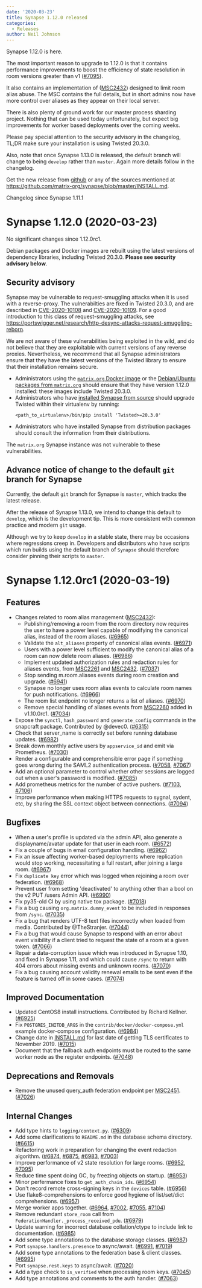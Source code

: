 ```yaml
---
date: '2020-03-23'
title: Synapse 1.12.0 released
categories:
  - Releases
author: Neil Johnson
---
```


Synapse 1.12.0 is here.

The most important reason to upgrade to 1.12.0 is that it contains performance improvements to boost the efficiency of state resolution in room versions greater than v1 ([\#7095](https://github.com/matrix-org/synapse/issues/7095)).

It also contains an implementation of ([MSC2432](https://github.com/matrix-org/matrix-doc/pull/2432)) designed to limit room alias abuse. The MSC contains the full details, but in short admins now have more control over aliases as they appear on their local server.

There is also plenty of ground work for our master process sharding project. Nothing that can be used today unfortunately, but expect big improvements for worker based deployments over the coming weeks.

Please pay special attention to the security advisory in the changelog, TL;DR make sure your installation is using Twisted 20.3.0.

Also, note that once Synapse 1.13.0 is released, the default branch will change to being `develop` rather than `master`. Again more details follow in the changelog.

Get the new release from [github](https://github.com/matrix-org/synapse/releases/tag/v1.12.0) or any of the sources mentioned at https://github.com/matrix-org/synapse/blob/master/INSTALL.md.


Changelog since Synapse 1.11.1

Synapse 1.12.0 (2020-03-23)
===========================

No significant changes since 1.12.0rc1.

Debian packages and Docker images are rebuilt using the latest versions of
dependency libraries, including Twisted 20.3.0. **Please see security advisory
below**.

Security advisory
-----------------

Synapse may be vulnerable to request-smuggling attacks when it is used with a
reverse-proxy. The vulnerabilties are fixed in Twisted 20.3.0, and are
described in
[CVE-2020-10108](https://cve.mitre.org/cgi-bin/cvename.cgi?name=CVE-2020-10108)
and
[CVE-2020-10109](https://cve.mitre.org/cgi-bin/cvename.cgi?name=CVE-2020-10109).
For a good introduction to this class of request-smuggling attacks, see
https://portswigger.net/research/http-desync-attacks-request-smuggling-reborn.

We are not aware of these vulnerabilities being exploited in the wild, and
do not believe that they are exploitable with current versions of any reverse
proxies. Nevertheless, we recommend that all Synapse administrators ensure that
they have the latest versions of the Twisted library to ensure that their
installation remains secure.

* Administrators using the [`matrix.org` Docker
  image](https://hub.docker.com/r/matrixdotorg/synapse/) or the [Debian/Ubuntu
  packages from
  `matrix.org`](https://github.com/matrix-org/synapse/blob/master/INSTALL.md#matrixorg-packages)
  should ensure that they have version 1.12.0 installed: these images include
  Twisted 20.3.0.
* Administrators who have [installed Synapse from
  source](https://github.com/matrix-org/synapse/blob/master/INSTALL.md#installing-from-source)
  should upgrade Twisted within their virtualenv by running:
  ```shell
  <path_to_virtualenv>/bin/pip install 'Twisted>=20.3.0'
  ```
* Administrators who have installed Synapse from distribution packages should
  consult the information from their distributions.

The `matrix.org` Synapse instance was not vulnerable to these vulnerabilities.

Advance notice of change to the default `git` branch for Synapse
----------------------------------------------------------------

Currently, the default `git` branch for Synapse is `master`, which tracks the
latest release.

After the release of Synapse 1.13.0, we intend to change this default to
`develop`, which is the development tip. This is more consistent with common
practice and modern `git` usage.

Although we try to keep `develop` in a stable state, there may be occasions
where regressions creep in. Developers and distributors who have scripts which
run builds using the default branch of `Synapse` should therefore consider
pinning their scripts to `master`.


Synapse 1.12.0rc1 (2020-03-19)
==============================

Features
--------

- Changes related to room alias management ([MSC2432](https://github.com/matrix-org/matrix-doc/pull/2432)):
  - Publishing/removing a room from the room directory now requires the user to have a power level capable of modifying the canonical alias, instead of the room aliases. ([\#6965](https://github.com/matrix-org/synapse/issues/6965))
  - Validate the `alt_aliases` property of canonical alias events. ([\#6971](https://github.com/matrix-org/synapse/issues/6971))
  - Users with a power level sufficient to modify the canonical alias of a room can now delete room aliases. ([\#6986](https://github.com/matrix-org/synapse/issues/6986))
  - Implement updated authorization rules and redaction rules for aliases events, from [MSC2261](https://github.com/matrix-org/matrix-doc/pull/2261) and [MSC2432](https://github.com/matrix-org/matrix-doc/pull/2432). ([\#7037](https://github.com/matrix-org/synapse/issues/7037))
  - Stop sending m.room.aliases events during room creation and upgrade. ([\#6941](https://github.com/matrix-org/synapse/issues/6941))
  - Synapse no longer uses room alias events to calculate room names for push notifications. ([\#6966](https://github.com/matrix-org/synapse/issues/6966))
  - The room list endpoint no longer returns a list of aliases. ([\#6970](https://github.com/matrix-org/synapse/issues/6970))
  - Remove special handling of aliases events from [MSC2260](https://github.com/matrix-org/matrix-doc/pull/2260) added in v1.10.0rc1. ([\#7034](https://github.com/matrix-org/synapse/issues/7034))
- Expose the `synctl`, `hash_password` and `generate_config` commands in the snapcraft package. Contributed by @devec0. ([\#6315](https://github.com/matrix-org/synapse/issues/6315))
- Check that server_name is correctly set before running database updates. ([\#6982](https://github.com/matrix-org/synapse/issues/6982))
- Break down monthly active users by `appservice_id` and emit via Prometheus. ([\#7030](https://github.com/matrix-org/synapse/issues/7030))
- Render a configurable and comprehensible error page if something goes wrong during the SAML2 authentication process. ([\#7058](https://github.com/matrix-org/synapse/issues/7058), [\#7067](https://github.com/matrix-org/synapse/issues/7067))
- Add an optional parameter to control whether other sessions are logged out when a user's password is modified. ([\#7085](https://github.com/matrix-org/synapse/issues/7085))
- Add prometheus metrics for the number of active pushers. ([\#7103](https://github.com/matrix-org/synapse/issues/7103), [\#7106](https://github.com/matrix-org/synapse/issues/7106))
- Improve performance when making HTTPS requests to sygnal, sydent, etc, by sharing the SSL context object between connections. ([\#7094](https://github.com/matrix-org/synapse/issues/7094))


Bugfixes
--------

- When a user's profile is updated via the admin API, also generate a displayname/avatar update for that user in each room. ([\#6572](https://github.com/matrix-org/synapse/issues/6572))
- Fix a couple of bugs in email configuration handling. ([\#6962](https://github.com/matrix-org/synapse/issues/6962))
- Fix an issue affecting worker-based deployments where replication would stop working, necessitating a full restart, after joining a large room. ([\#6967](https://github.com/matrix-org/synapse/issues/6967))
- Fix `duplicate key` error which was logged when rejoining a room over federation. ([\#6968](https://github.com/matrix-org/synapse/issues/6968))
- Prevent user from setting 'deactivated' to anything other than a bool on the v2 PUT /users Admin API. ([\#6990](https://github.com/matrix-org/synapse/issues/6990))
- Fix py35-old CI by using native tox package. ([\#7018](https://github.com/matrix-org/synapse/issues/7018))
- Fix a bug causing `org.matrix.dummy_event` to be included in responses from `/sync`. ([\#7035](https://github.com/matrix-org/synapse/issues/7035))
- Fix a bug that renders UTF-8 text files incorrectly when loaded from media. Contributed by @TheStranjer. ([\#7044](https://github.com/matrix-org/synapse/issues/7044))
- Fix a bug that would cause Synapse to respond with an error about event visibility if a client tried to request the state of a room at a given token. ([\#7066](https://github.com/matrix-org/synapse/issues/7066))
- Repair a data-corruption issue which was introduced in Synapse 1.10, and fixed in Synapse 1.11, and which could cause `/sync` to return with 404 errors about missing events and unknown rooms. ([\#7070](https://github.com/matrix-org/synapse/issues/7070))
- Fix a bug causing account validity renewal emails to be sent even if the feature is turned off in some cases. ([\#7074](https://github.com/matrix-org/synapse/issues/7074))


Improved Documentation
----------------------

- Updated CentOS8 install instructions. Contributed by Richard Kellner. ([\#6925](https://github.com/matrix-org/synapse/issues/6925))
- Fix `POSTGRES_INITDB_ARGS` in the `contrib/docker/docker-compose.yml` example docker-compose configuration. ([\#6984](https://github.com/matrix-org/synapse/issues/6984))
- Change date in [INSTALL.md](./INSTALL.md#tls-certificates) for last date of getting TLS certificates to November 2019. ([\#7015](https://github.com/matrix-org/synapse/issues/7015))
- Document that the fallback auth endpoints must be routed to the same worker node as the register endpoints. ([\#7048](https://github.com/matrix-org/synapse/issues/7048))


Deprecations and Removals
-------------------------

- Remove the unused query_auth federation endpoint per [MSC2451](https://github.com/matrix-org/matrix-doc/pull/2451). ([\#7026](https://github.com/matrix-org/synapse/issues/7026))


Internal Changes
----------------

- Add type hints to `logging/context.py`. ([\#6309](https://github.com/matrix-org/synapse/issues/6309))
- Add some clarifications to `README.md` in the database schema directory. ([\#6615](https://github.com/matrix-org/synapse/issues/6615))
- Refactoring work in preparation for changing the event redaction algorithm. ([\#6874](https://github.com/matrix-org/synapse/issues/6874), [\#6875](https://github.com/matrix-org/synapse/issues/6875), [\#6983](https://github.com/matrix-org/synapse/issues/6983), [\#7003](https://github.com/matrix-org/synapse/issues/7003))
- Improve performance of v2 state resolution for large rooms. ([\#6952](https://github.com/matrix-org/synapse/issues/6952), [\#7095](https://github.com/matrix-org/synapse/issues/7095))
- Reduce time spent doing GC, by freezing objects on startup. ([\#6953](https://github.com/matrix-org/synapse/issues/6953))
- Minor perfermance fixes to `get_auth_chain_ids`. ([\#6954](https://github.com/matrix-org/synapse/issues/6954))
- Don't record remote cross-signing keys in the `devices` table. ([\#6956](https://github.com/matrix-org/synapse/issues/6956))
- Use flake8-comprehensions to enforce good hygiene of list/set/dict comprehensions. ([\#6957](https://github.com/matrix-org/synapse/issues/6957))
- Merge worker apps together. ([\#6964](https://github.com/matrix-org/synapse/issues/6964), [\#7002](https://github.com/matrix-org/synapse/issues/7002), [\#7055](https://github.com/matrix-org/synapse/issues/7055), [\#7104](https://github.com/matrix-org/synapse/issues/7104))
- Remove redundant `store_room` call from `FederationHandler._process_received_pdu`. ([\#6979](https://github.com/matrix-org/synapse/issues/6979))
- Update warning for incorrect database collation/ctype to include link to documentation. ([\#6985](https://github.com/matrix-org/synapse/issues/6985))
- Add some type annotations to the database storage classes. ([\#6987](https://github.com/matrix-org/synapse/issues/6987))
- Port `synapse.handlers.presence` to async/await. ([\#6991](https://github.com/matrix-org/synapse/issues/6991), [\#7019](https://github.com/matrix-org/synapse/issues/7019))
- Add some type annotations to the federation base & client classes. ([\#6995](https://github.com/matrix-org/synapse/issues/6995))
- Port `synapse.rest.keys` to async/await. ([\#7020](https://github.com/matrix-org/synapse/issues/7020))
- Add a type check to `is_verified` when processing room keys. ([\#7045](https://github.com/matrix-org/synapse/issues/7045))
- Add type annotations and comments to the auth handler. ([\#7063](https://github.com/matrix-org/synapse/issues/7063))
